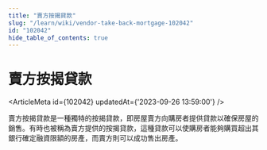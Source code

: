 ```yaml
---
title: "賣方按揭貸款"
slug: "/learn/wiki/vendor-take-back-mortgage-102042"
id: "102042"
hide_table_of_contents: true
---
```



# 賣方按揭貸款

<ArticleMeta id={102042} updatedAt={'2023-09-26 13:59:00'} />
<div className='border-solid border-b border-t-0 my-4 border-[var(--ifm-color-gray-300)]' />

賣方按揭貸款是一種獨特的按揭貸款，即房屋賣方向購房者提供貸款以確保房屋的銷售。有時也被稱為賣方提供的按揭貸款，這種貸款可以使購房者能夠購買超出其銀行確定融資限額的房產，而賣方則可以成功售出房產。
